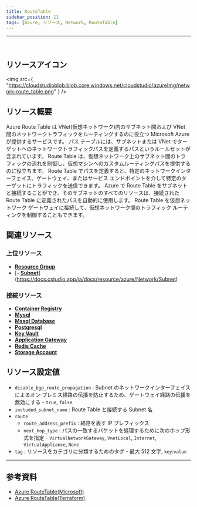 ```yaml
---
title: RouteTable
sidebar_position: 11
tags: [Azure, リソース, Network, RouteTable]
---
```


<hr />
<br />

## リソースアイコン

<img
    src={
        "https://cloudstudioblob.blob.core.windows.net/cloudstudio/azureImg/network-route_table.png"
    }
/>

## リソース概要

Azure Route Table は VNet(仮想ネットワーク)内のサブネット間および VNet 間のネットワークトラフィックをルーティングするのに役立つ Microsoft Azure が提供するサービスです。
パス テーブルには、サブネットまたは VNet でターゲットへのネットワークトラフィックパスを定義するパスというルールセットが含まれています。
Route Table は、仮想ネットワーク上のサブネット間のトラフィックの流れを制御し、仮想マシンへのカスタムルーティングパスを提供するのに役立ちます。
Route Table でパスを定義すると、特定のネットワークインターフェイス、ゲートウェイ、またはサービス エンドポイントを介して特定のターゲットにトラフィックを送信できます。
Azure で Route Table をサブネットと接続することができ、そのサブネットのすべてのリソースは、接続された Route Table に定義されたパスを自動的に使用します。
Route Table を仮想ネットワーク ゲートウェイに接続して、仮想ネットワーク間のトラフィック ルーティングを制御することもできます。

## 関連リソース

### 上位リソース

-   [**Resource Group**](https://docs.cstudio.app/ja/docs/resource/azure/Base/ResourceGroup)
-   [- [**Subnet**](https://docs.cstudio.app/ja/docs/resource/azure/Network/Subnet)](https://docs.cstudio.app/ja/docs/resource/azure/Network/Subnet)

### 接続リソース

-   [**Container Registry**](https://docs.cstudio.app/ja/docs/resource/azure/Container/ContainerRegistry)
-   [**Mysql**](https://docs.cstudio.app/ja/docs/resource/azure/Database/Mysql)
-   [**Mssql Database**](https://docs.cstudio.app/ja/docs/resource/azure/Database/MssqlDatabase)
-   [**Postgresql**](https://docs.cstudio.app/ja/docs/resource/azure/Database/Postgresql)
-   [**Key Vault**](https://docs.cstudio.app/ja/docs/resource/azure/KeyVault)
-   [**Application Gateway**](https://docs.cstudio.app/ja/docs/resource/azure/Network/ApplicationGateway)
-   [**Redis Cache**](https://docs.cstudio.app/ja/docs/resource/azure/RedisCache/)
-   [**Storage Account**](https://docs.cstudio.app/ja/docs/resource/azure/Storage/StorageAccount)

## リソース設定値

-   `disable_bgp_route_propagation` : Subnet のネットワークインターフェイスによるオン·プレミス経路の伝播を防止するため、ゲートウェイ経路の伝播を無効にする - `true`, `false`
-   `included_subnet_name` : Route Table と接続する Subnet 名
-   `route`
    -   `route_address_prefix` : 経路を表す IP プレフィックス
    -   `next_hop_type` : パスの一致するパケットを処理するために次のホップ形式を指定 - `VirtualNetworkGateway`, `VnetLocal`, `Internet`, `VirtualAppliance`, `None`
-   `tag` : リソースをカテゴリに分類するためのタグ - 最大 512 文字, `key`:`value`

---

## 参考資料

-   [Azure RouteTable(Microsoft)](https://learn.microsoft.com/ko-kr/azure/virtual-network/manage-route-table)
-   [Azure RouteTable(Terraform)](https://registry.terraform.io/providers/hashicorp/azurerm/latest/docs/resources/route_table)
